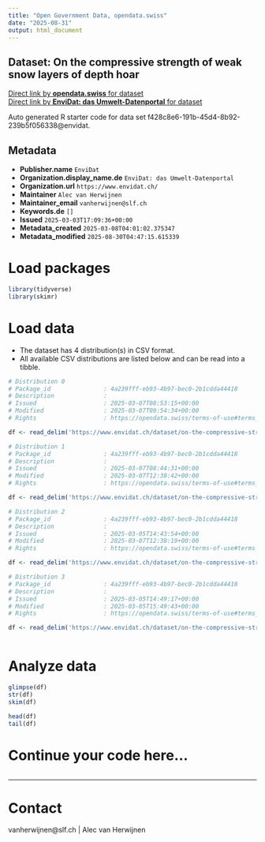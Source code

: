 ```yaml
---
title: "Open Government Data, opendata.swiss"
date: "2025-08-31"
output: html_document
---
```


## Dataset: On the compressive strength of weak snow layers of depth hoar



[Direct link by **opendata.swiss** for dataset](https://opendata.swiss/de/dataset/on-the-compressive-strength-of-weak-snow-layers-of-depth-hoar)<br>
[Direct link by **EnviDat: das Umwelt-Datenportal** for dataset](https://www.envidat.ch/#/metadata/on-the-compressive-strength-of-weak-snow-layers-of-depth-hoar)

Auto generated R starter code for data set f428c8e6-191b-45d4-8b92-239b5f056338@envidat.

## Metadata

- **Publisher.name** `EnviDat`
- **Organization.display_name.de** `EnviDat: das Umwelt-Datenportal`
- **Organization.url** `https://www.envidat.ch/`
- **Maintainer** `Alec van Herwijnen`
- **Maintainer_email** `vanherwijnen@slf.ch`
- **Keywords.de** `[]`
- **Issued** `2025-03-03T17:09:36+00:00`
- **Metadata_created** `2025-03-08T04:01:02.375347`
- **Metadata_modified** `2025-08-30T04:47:15.615339`


# Load packages

```r

library(tidyverse)
library(skimr)

```

# Load data

-   The dataset has 4 distribution(s) in CSV format.
-   All available CSV distributions are listed below and can be read into a tibble.

```r

# Distribution 0
# Package_id               : 4a239fff-eb93-4b97-bec0-2b1cdda44418
# Description              : 
# Issued                   : 2025-03-07T08:53:15+00:00
# Modified                 : 2025-03-07T09:54:34+00:00
# Rights                   : https://opendata.swiss/terms-of-use#terms_by

df <- read_delim('https://www.envidat.ch/dataset/on-the-compressive-strength-of-weak-snow-layers-of-depth-hoar/resource/f100da36-5f10-49ba-a38d-140aed84c664')

# Distribution 1
# Package_id               : 4a239fff-eb93-4b97-bec0-2b1cdda44418
# Description              : 
# Issued                   : 2025-03-07T08:44:31+00:00
# Modified                 : 2025-03-07T12:38:42+00:00
# Rights                   : https://opendata.swiss/terms-of-use#terms_by

df <- read_delim('https://www.envidat.ch/dataset/on-the-compressive-strength-of-weak-snow-layers-of-depth-hoar/resource/83b74fbf-3d28-4a2e-b856-92573f39977c')

# Distribution 2
# Package_id               : 4a239fff-eb93-4b97-bec0-2b1cdda44418
# Description              : 
# Issued                   : 2025-03-05T14:43:54+00:00
# Modified                 : 2025-03-07T12:38:19+00:00
# Rights                   : https://opendata.swiss/terms-of-use#terms_by

df <- read_delim('https://www.envidat.ch/dataset/on-the-compressive-strength-of-weak-snow-layers-of-depth-hoar/resource/e8f6bc95-aff3-437e-a5a2-b04cb020f330')

# Distribution 3
# Package_id               : 4a239fff-eb93-4b97-bec0-2b1cdda44418
# Description              : 
# Issued                   : 2025-03-05T14:49:17+00:00
# Modified                 : 2025-03-05T15:49:43+00:00
# Rights                   : https://opendata.swiss/terms-of-use#terms_by

df <- read_delim('https://www.envidat.ch/dataset/on-the-compressive-strength-of-weak-snow-layers-of-depth-hoar/resource/adb3a453-f03a-44cc-b74b-ff9cb12878ec')



```

# Analyze data

```r

glimpse(df)
str(df)
skim(df)

head(df)
tail(df)

```

# Continue your code here...

```r

```

------------------------------------------------------------------------

# Contact

vanherwijnen@slf.ch | Alec van Herwijnen
